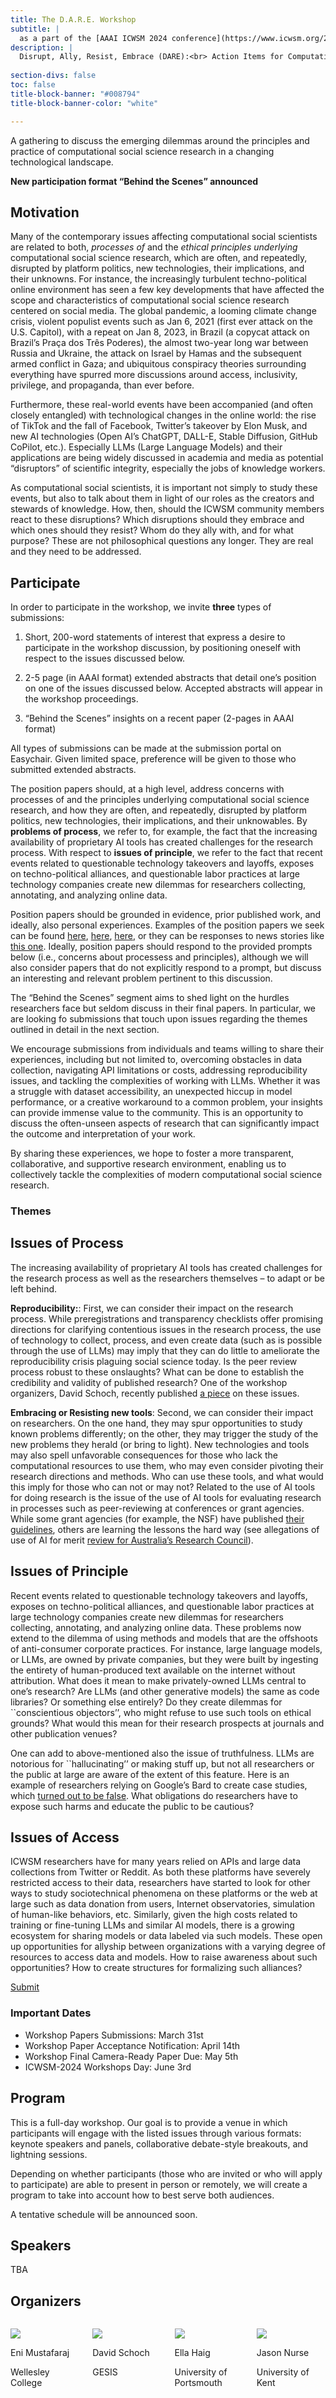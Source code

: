```yaml
---
title: The D.A.R.E. Workshop
subtitle: |
  as a part of the [AAAI ICWSM 2024 conference](https://www.icwsm.org/2024/) at Buffalo, USA
description: |
  Disrupt, Ally, Resist, Embrace (DARE):<br> Action Items for Computational Social Scientists in a Changing World
  
section-divs: false
toc: false
title-block-banner: "#008794"
title-block-banner-color: "white"

---
```


:::{.white .center .big}
A gathering to discuss the emerging dilemmas around the principles and practice of computational social science research in a changing technological landscape.
:::

:::{.center}
**New participation format "Behind the Scenes" announced**
:::

## Motivation
:::{.main .normal}
Many of the contemporary issues affecting computational social scientists are related to both, *processes of* and the *ethical principles underlying* computational social science research, which are often, and repeatedly, disrupted by platform politics, new technologies, their implications, and their unknowns. For instance, the increasingly turbulent techno-political online environment has seen a few key developments that have affected the scope and characteristics of computational social science research centered on social media. The global pandemic, a looming climate change crisis, violent populist events such as Jan 6, 2021 (first ever attack on the U.S. Capitol), with a repeat on Jan 8, 2023, in Brazil (a copycat attack on Brazil’s Praça dos Três Poderes), the almost two-year long war between Russia and Ukraine, the attack on Israel by Hamas and the subsequent armed conflict in Gaza; and ubiquitous conspiracy theories surrounding everything have spurred more discussions around access, inclusivity, privilege, and propaganda, than ever before.

Furthermore, these real-world events have been accompanied (and often closely entangled) with technological changes in the online world: the rise of TikTok and the fall of Facebook, Twitter’s takeover by Elon Musk, and new AI technologies (Open AI’s ChatGPT, DALL-E, Stable Diffusion, GitHub CoPilot, etc.). Especially LLMs (Large Language Models) and their applications  are being widely discussed in academia and media as potential "disruptors" of scientific integrity, especially the jobs of knowledge workers.

As computational social scientists, it is important not simply to study these events, but also to talk about them in light of our roles as the creators and stewards of knowledge. How, then, should the ICWSM community members react to these disruptions? Which disruptions should they embrace and which ones should they resist? Whom do they ally with, and for what purpose? These are not philosophical questions any longer. They are real and they need to be addressed. 
:::

## Participate

:::{.white .normal}
In order to participate in the workshop, we invite **three** types of submissions:

1. Short, 200-word statements of interest that express a desire to participate in the workshop discussion, by positioning oneself with respect to the issues discussed below.

2. 2-5 page (in AAAI format) extended abstracts that detail one's position on one of the issues discussed below. Accepted abstracts will appear in the workshop proceedings. 

:::{.highlight}
3. "Behind the Scenes" insights on a recent paper (2-pages in AAAI format) 
:::

All types of submissions can be made at the submission portal on Easychair. Given limited space, preference will be given to those who submitted extended abstracts.

The position papers should, at a high level, address concerns with processes of and the principles underlying computational social science research, and how they are often, and repeatedly, disrupted by platform politics, new technologies, their implications, and their unknowables. By <b>problems of process</b>, we refer to, for example, the fact that the increasing availability of proprietary AI tools has created challenges for the research process. With respect to <b>issues of principle</b>, we refer to the fact that recent events related to questionable technology takeovers and layoffs, exposes on techno-political alliances, and questionable labor practices at large technology companies create new dilemmas for researchers collecting, annotating, and analyzing online data. 

Position papers should be grounded in evidence, prior published work, and ideally, also personal experiences. Examples of the position papers we seek can be found [here](https://www.nature.com/articles/d41586-023-00288-7), [here](https://www.nature.com/articles/d41586-022-03791-5), [here](https://www.nature.com/articles/d41586-022-03294-3), or they can be responses to news stories like [this one](https://www.wired.com/story/twitters-api-crackdown-will-hit-more-than-just-bots/). Ideally, position papers should respond to the provided prompts below (i.e., concerns about processess and principles), although we will also consider papers that do not explicitly respond to a prompt, but discuss an interesting and relevant problem pertinent to this discussion.

:::{.highlight}
The "Behind the Scenes" segment aims to shed light on
the hurdles researchers face but seldom discuss in their final papers. In particular, we are looking fo submissions that touch upon issues regarding the themes outlined in detail in the next section.

We encourage submissions from individuals and teams willing to share their experiences, including but not limited to, overcoming obstacles in data collection, navigating API limitations or costs, addressing reproducibility issues, and tackling the complexities of working with LLMs. Whether it was a struggle with dataset accessibility, an unexpected hiccup in model performance, or a creative workaround to a common problem, your insights can provide immense value to the community. This is an opportunity to discuss the often-unseen aspects of research that can significantly impact the outcome and interpretation of your work.

By sharing these experiences, we hope to foster a more transparent, collaborative, and supportive research environment, enabling us to collectively tackle the complexities of modern computational social science research.
:::

### Themes
::: {.panel-tabset}

## Issues of Process
The increasing availability of proprietary AI tools has created challenges for the research process as well as the researchers themselves -- to adapt or be left behind. 

**Reproducibility:**: First, we can consider their impact on the research process. While preregistrations and transparency checklists offer promising directions for clarifying contentious issues in the research process, the use of technology to collect, process, and even create data (such as is possible through the use of LLMs) may imply that they can do little to ameliorate the reproducibility crisis plaguing social science today. Is the peer review process robust to these onslaughts? What can be done to establish the credibility and validity of published research? One of the workshop organizers, David Schoch, recently published [a piece](https://arxiv.org/abs/2307.01918) on these issues.

**Embracing or Resisting new tools**: Second, we can consider their impact on researchers. On the one hand, they may spur opportunities to study known problems differently; on the other, they may trigger the study of the new problems they herald (or bring to light). New technologies and tools may also spell unfavorable consequences for those who lack the computational resources to use them, who may even consider pivoting their research directions and methods. Who can use these tools, and what would this imply for those who can not or may not? Related to the use of AI tools for doing research is the issue of the use of AI tools for evaluating research in processes such as peer-reviewing at conferences or grant agencies. While some grant agencies (for example, the NSF) have published [their guidelines](https://new.nsf.gov/news/notice-to-the-research-community-on-ai), others are learning the lessons the hard way (see allegations of use of AI for merit [review for Australia's Research Council](https://www.researchprofessionalnews.com/rr-news-australia-government-agencies-2023-6-furore-over-use-of-ai-to-assess-research-proposals/)).

## Issues of Principle 

Recent events related to questionable technology takeovers and layoffs, exposes on techno-political alliances, and questionable labor practices at large technology companies create new dilemmas for researchers collecting, annotating, and analyzing online data. These problems now extend to the dilemma of using methods and models that are the offshoots of anti-consumer corporate practices. For instance, large language models, or LLMs, are owned by private companies, but they were built by ingesting the entirety of human-produced text available on the internet without attribution. What does it mean to make privately-owned LLMs  central to one’s research? Are LLMs (and other generative models) the same as code libraries? Or something else entirely? Do they create dilemmas for ``conscientious objectors'', who might refuse to use such tools on ethical grounds? What would this mean for their research prospects at journals and other publication venues?  

One can add to above-mentioned also the issue of truthfulness. LLMs are notorious for ``hallucinating'' or making stuff up, but not all researchers or the public at large are aware of the extent of this feature. Here is an example of researchers relying on Google's Bard to create case studies, which [turned out to be false](https://www.theguardian.com/business/2023/nov/02/australian-academics-apologise-for-false-ai-generated-allegations-against-big-four-consultancy-firms). What obligations do researchers have to expose such harms  and educate the public to be cautious? 

## Issues of Access

ICWSM researchers have for many years relied on APIs and large data collections from Twitter or Reddit. As both these platforms have severely restricted access to their data, researchers have started to look for other ways to study sociotechnical phenomena on these platforms or the web at large such as data donation from users, Internet observatories, simulation of human-like behaviors, etc. Similarly, given the high costs related to training or fine-tuning LLMs and similar AI models, there is a growing ecosystem for sharing models or data labeled via such models. These open up opportunities for allyship between organizations with a varying degree of resources to access data and models. How to raise awareness about such opportunities? How to create structures for formalizing such alliances? 
:::

:::


:::{.white .center}
[Submit](https://easychair.org/my/conference?conf=dare24){.button}
:::



:::{.center}
### Important Dates
:::

- Workshop Papers Submissions: March 31st
- Workshop Paper Acceptance Notification: April 14th
- Workshop Final Camera-Ready Paper Due: May 5th
- ICWSM-2024 Workshops Day: June 3rd

## Program

This is a full-day workshop. Our goal is to provide a venue in which participants will engage with the listed issues through various formats: keynote speakers and panels, collaborative debate-style breakouts, and lightning sessions. 

Depending on whether participants (those who are invited or who will apply to participate) are able to present in person or remotely, we will create a program to take into account how to best serve both audiences. 

A tentative schedule will be announced soon.


## Speakers

TBA

:::{.main}
## Organizers
::: {.columns}

::: {.column width="25%" .center}
![](img/organizers/eni.png)

Eni Mustafaraj

[Wellesley College]{.normal}
:::

::: {.column width="25%" .center}
![](img/organizers/david.png)

David Schoch

[GESIS]{.normal}
:::

::: {.column width="25%" .center}
![](img/organizers/ella.jpg)

Ella Haig

[University of Portsmouth]{.normal}
:::

::: {.column width="25%" .center}
![](img/organizers/jason.jpg)

Jason Nurse

[University of Kent]{.normal}
:::

:::

:::
